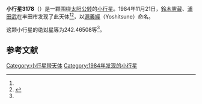 {{Infobox planet
| bgcolour = #FFFFC0
| name = 3178 Yoshitsune
| symbol = 
| image = 
| caption = 
| discovery = yes
| discovery_ref = 
| discoverer = [[鈴木憲蔵|鈴木憲蔵]]、[[浦田武|浦田武]]
| discovery_site = [[丰田市|丰田市]] 
| discovered = 1984年11月21日
| designations = yes
| mp_name = 
| named_after = 
| alt_names = 1984 WA/ 1966 TM / 1966 VB / 1975 XS1
| mp_category = [[主带小行星|主带小行星]]
| orbit_ref = <ref name="a">[http://ssd.jpl.nasa.gov/sbdb.cgi?sstr=3178 3178 Yoshitsune] {{Wayback|url=http://ssd.jpl.nasa.gov/sbdb.cgi?sstr=3178 |date=20210721220358 }}，小行星數據庫瀏覽器（JPL Small-Body Database Browser）－[[美国国家航空航天局|美国国家航空航天局]]喷气推进实验室</ref>
| epoch = 2456400.5 (2013年4月18日更新)
| aphelion = {{convert|3.7410088|AU|km|3|abbr=on|lk=out}}
| perihelion = {{convert|1.6936240|AU|km|3|abbr=on}}
| semimajor = {{convert|2.7173164|AU|km|3|abbr=on}}
| eccentricity = 0.3767292
| period = 1636.095837 [[日|日]]<br />4.48[[儒略年|儒略年]]
| avg_speed = 
| inclination = 6.79289
| asc_node = 241.43208
| mean_anomaly = 
| arg_peri = 242.46508
| satellites = 
| physical_characteristics = yes
| dimensions = 
| mass = 
| density = 
| surface_grav = 
| escape_velocity = 
| sidereal_day = 
| axial_tilt = 
| pole_ecliptic_lat = 
| pole_ecliptic_lon = 
| albedo = 
| temperatures= 
| temp_name1 = 
| mean_temp_1 = 
| max_temp_1 = 
| temp_name2 = 
| max_temp_2 = 
| spectral_type = 
| abs_magnitude = 242.46508
}}

'''小行星3178'''（{{lang-en|3178 Yoshitsune}}）是一颗围绕[[太阳|太阳]][[公转|公转]]的[[小行星|小行星]]。1984年11月21日，[[鈴木憲蔵|鈴木憲蔵]]、[[浦田武|浦田武]]在丰田市发现了此天体<ref name="a" /><ref>{{cite news|title=小行星列表|url=http://cfa-www.harvard.edu/iau/lists/NumberedMPs.txt|accessdate=2013-07-08|newspaper=哈佛大学|archive-date=2008-05-17|archive-url=https://web.archive.org/web/20080517010638/http://cfa-www.harvard.edu/iau/lists/NumberedMPs.txt|dead-url=no}}</ref>，以[[源義經|源義經]]（Yoshitsune）命名。

这颗小行星的[[绝对星等|绝对星等]]为242.46508等<ref name="a" />。

==参考文献==
{{reflist}}
{{Minor Planet Number|[[小行星3177|小行星3177]]|[[小行星3179|小行星3179]]}}

{{小天体}}

[[Category:小行星带天体|Category:小行星带天体]]
[[Category:1984年发现的小行星|Category:1984年发现的小行星]]

{{asteroid-stub}}